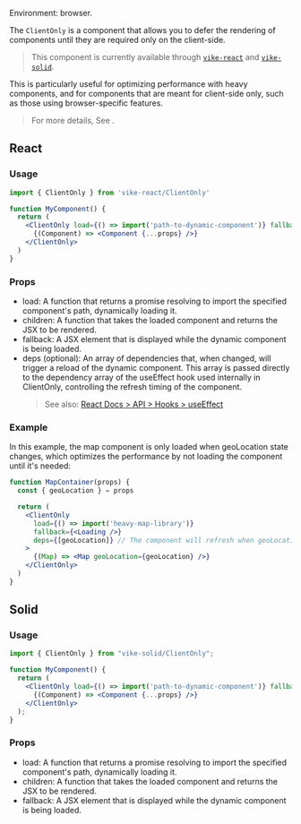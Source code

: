 
Environment: browser.

The `ClientOnly` is a component that allows you to defer the rendering of components until they are required only on the client-side.

> This component is currently available through [`vike-react`](https://github.com/vikejs/vike-react) and [`vike-solid`](https://github.com/vikejs/vike-solid).

This is particularly useful for optimizing performance with heavy components, and for components that are meant for client-side only, such as those using browser-specific features.

> For more details, See <Link href="/client-only-components" />.

## React

### Usage

```jsx
import { ClientOnly } from 'vike-react/ClientOnly'

function MyComponent() {
  return (
    <ClientOnly load={() => import('path-to-dynamic-component')} fallback={<Loading />}>
      {(Component) => <Component {...props} />}
    </ClientOnly>
  )
}
```

### Props

- load: A function that returns a promise resolving to import the specified component's path, dynamically loading it.
- children: A function that takes the loaded component and returns the JSX to be rendered.
- fallback: A JSX element that is displayed while the dynamic component is being loaded.
- deps (optional): An array of dependencies that, when changed, will trigger a reload of the dynamic component. This array is passed directly to the dependency array of the useEffect hook used internally in ClientOnly, controlling the refresh timing of the component.
  > See also: [React Docs > API > Hooks > useEffect](https://react.dev/reference/react/useEffect)


### Example

In this example, the map component is only loaded when geoLocation state changes, which optimizes the performance by not loading the component until it's needed:

```jsx
function MapContainer(props) {
  const { geoLocation } = props

  return (
    <ClientOnly
      load={() => import('heavy-map-library')}
      fallback={<Loading />}
      deps={[geoLocation]} // The component will refresh when geoLocation changes
    >
      {(Map) => <Map geoLocation={geoLocation} />}
    </ClientOnly>
  )
}
```

## Solid

### Usage

```jsx
import { ClientOnly } from "vike-solid/ClientOnly";

function MyComponent() {
  return (
    <ClientOnly load={() => import('path-to-dynamic-component')} fallback={<Loading />}>
      {(Component) => <Component {...props} />}
    </ClientOnly>
  );
}

```

### Props

- load: A function that returns a promise resolving to import the specified component's path, dynamically loading it.
- children: A function that takes the loaded component and returns the JSX to be rendered.
- fallback: A JSX element that is displayed while the dynamic component is being loaded.